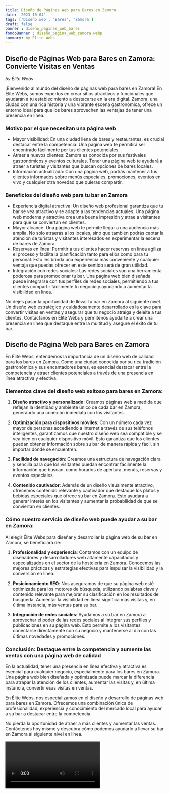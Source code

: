 ```yaml
---
title: Diseño de Páginas Web para Bares en Zamora
date: '2023-10-04'
tags: ['Diseño web', 'Bares', 'Zamora']
draft: false
banner : diseño_paginas_web_bares
fondoBanner : diseño_pagina_web_zamora.webp
summary: by Élite Webs
---
```


## Diseño de Páginas Web para Bares en Zamora: Convierte Visitas en Ventas

*by Élite Webs*

¡Bienvenido al mundo del diseño de páginas web para bares en Zamora! En Élite Webs, somos expertos en crear sitios atractivos y funcionales que ayudarán a tu establecimiento a destacarse en la era digital. Zamora, una ciudad con una rica historia y una vibrante escena gastronómica, ofrece un entorno ideal para que los bares aprovechen las ventajas de tener una presencia en línea.

### Motivo por el que necesitan una página web

- Mayor visibilidad: En una ciudad llena de bares y restaurantes, es crucial destacar entre la competencia. Una página web te permitirá ser encontrado fácilmente por tus clientes potenciales.
- Atraer a nuevos clientes: Zamora es conocida por sus festivales gastronómicos y eventos culturales. Tener una página web te ayudará a atraer a turistas y visitantes que buscan opciones de bares locales.
- Información actualizada: Con una página web, podrás mantener a tus clientes informados sobre menús especiales, promociones, eventos en vivo y cualquier otra novedad que quieras compartir.

### Beneficios del diseño web para tu bar en Zamora

- Experiencia digital atractiva: Un diseño web profesional garantiza que tu bar se vea atractivo y se adapte a las tendencias actuales. Una página web moderna y atractiva crea una buena impresión y atrae a visitantes para que se conviertan en clientes.
- Mayor alcance: Una página web te permite llegar a una audiencia más amplia. No solo atraerás a los locales, sino que también podrás captar la atención de turistas y visitantes interesados en experimentar la escena de bares de Zamora.
- Reservas en línea: Permitir a tus clientes hacer reservas en línea agiliza el proceso y facilita la planificación tanto para ellos como para tu personal. Esto les brinda una experiencia más conveniente y cualquier ventaja que puedas ofrecer en este sentido será de gran utilidad.
- Integración con redes sociales: Las redes sociales son una herramienta poderosa para promocionar tu bar. Una página web bien diseñada puede integrarse con tus perfiles de redes sociales, permitiendo a tus clientes compartir fácilmente tu negocio y ayudando a aumentar la visibilidad en línea.

No dejes pasar la oportunidad de llevar tu bar en Zamora al siguiente nivel. Un diseño web estratégico y cuidadosamente desarrollado es la clave para convertir visitas en ventas y asegurar que tu negocio atraiga y deleite a tus clientes. Contáctanos en Élite Webs y permítenos ayudarte a crear una presencia en línea que destaque entre la multitud y asegure el éxito de tu bar.

<GifSeo />

<Cta />

## Diseño de Página Web para Bares en Zamora

En Élite Webs, entendemos la importancia de un diseño web de calidad para los bares en Zamora. Como una ciudad conocida por su rica tradición gastronómica y sus encantadores bares, es esencial destacar entre la competencia y atraer clientes potenciales a través de una presencia en línea atractiva y efectiva. 

### Elementos clave del diseño web exitoso para bares en Zamora:

1. **Diseño atractivo y personalizado**: Creamos páginas web a medida que reflejan la identidad y ambiente único de cada bar en Zamora, generando una conexión inmediata con los visitantes.

2. **Optimización para dispositivos móviles**: Con un número cada vez mayor de personas accediendo a Internet a través de sus teléfonos inteligentes, garantizamos que nuestro diseño web sea compatible y se vea bien en cualquier dispositivo móvil. Esto garantiza que los clientes puedan obtener información sobre su bar de manera rápida y fácil, sin importar dónde se encuentren.

3. **Facilidad de navegación**: Creamos una estructura de navegación clara y sencilla para que los visitantes puedan encontrar fácilmente la información que buscan, como horarios de apertura, menús, reservas y eventos especiales.

4. **Contenido cautivador**: Además de un diseño visualmente atractivo, ofrecemos contenido relevante y cautivador que destaque los platos y bebidas especiales que ofrece su bar en Zamora. Esto ayudará a generar interés en los visitantes y aumentar la probabilidad de que se conviertan en clientes.

### Cómo nuestro servicio de diseño web puede ayudar a su bar en Zamora:

Al elegir Élite Webs para diseñar y desarrollar la página web de su bar en Zamora, se beneficiará de:

1. **Profesionalidad y experiencia**: Contamos con un equipo de diseñadores y desarrolladores web altamente capacitados y especializados en el sector de la hostelería en Zamora. Conocemos las mejores prácticas y estrategias efectivas para impulsar la visibilidad y la conversión en línea.

2. **Posicionamiento SEO**: Nos aseguramos de que su página web esté optimizada para los motores de búsqueda, utilizando palabras clave y contenido relevante para mejorar su clasificación en los resultados de búsqueda. Aumentar la visibilidad en línea significa más visitas y, en última instancia, más ventas para su bar.

3. **Integración de redes sociales**: Ayudamos a su bar en Zamora a aprovechar el poder de las redes sociales al integrar sus perfiles y publicaciones en su página web. Esto permite a los visitantes conectarse directamente con su negocio y mantenerse al día con las últimas novedades y promociones.

### Conclusión: Destaque entre la competencia y aumente las ventas con una página web de calidad

En la actualidad, tener una presencia en línea efectiva y atractiva es esencial para cualquier negocio, especialmente para los bares en Zamora. Una página web bien diseñada y optimizada puede marcar la diferencia para atrapar la atención de los clientes, aumentar las visitas y, en última instancia, convertir esas visitas en ventas.

En Élite Webs, nos especializamos en el diseño y desarrollo de páginas web para bares en Zamora. Ofrecemos una combinación única de profesionalidad, experiencia y conocimiento del mercado local para ayudar a su bar a destacar entre la competencia.

No pierda la oportunidad de atraer a más clientes y aumentar las ventas. Contáctenos hoy mismo y descubra cómo podemos ayudarlo a llevar su bar en Zamora al siguiente nivel en línea.

<Video />

<CtaBot job='Bares' city='Zamora'/>

<Gmaps query='Zamora+españa+maps' />